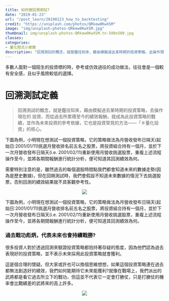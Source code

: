 ```yaml
---
title: 如何做回溯測試?
date: "2019-01-23"
url: "/post_learn/20190123_how_to_backtesting"
credit: "https://unsplash.com/photos/QRkew0KwXSM"
image: "img/unsplash-photos-QRkew0KwXSM.jpg"
thumbnail: img/unsplash-photos-QRkew0KwXSM.tn-500x500.jpg
classes:
categories:
- 量化程式小家教
description: "回溯測試的概念，就是鑑往知來，藉由模擬過去某時期的投資策略，去操作現在的 投資，而從過去所累積至今的績效報酬，就成為此投資策略的戰績，並作為未來投資的參考依據，它也是投資常見的方法——「＃量化投資」的核心。"
---
```


多數人面對一個陌生的投資標的時，參考或仿效過往的成功做法，往往會是一個較有安全感，且似乎風險較低的選擇。

# 回溯測試定義

> 回溯測試的概念，就是鑑往知來，藉由模擬過去某時期的投資策略，去操作現在的 投資，而從過去所累積至今的績效報酬，就成為此投資策略的戰績，並作為未來投資的參考依據，它也是投資常見的方法——「＃量化投資」的核心。

下圖為例，小明現在想測試一個投資策略，它的策略做法為月營收發布日隔天(起始日:2001/01/11)挑選月營收排名前五名之股票，將投資組合持有一個月，並於下一次月營收發布日隔天(i.e. 2001/02/11)重新使用月營收挑選股票，重複上述流程操作至今，並將各期間報酬進行統計分析，便可知道其回測績效為何。

需要特別注意的是，雖然過去的每個選股時間點我們都會知道未來的數據走勢(因為是歷史數據)，但在回朔測試時，我們會假設不知道未來數據的情況下去挑選股票，否則回測的績效結果就不具客觀參考性。


<center>![](/post_learn/20190123_how_to_backtesting/1.png)</center>

下圖為例，小明現在想測試一個投資策略，它的策略做法為月營收發布日隔天(起始日:2001/01/11)挑選月營收排名前五名之股票，將投資組合持有一個月，並於下一次月營收發布日隔天(i.e. 2001/02/11)重新使用月營收挑選股票，重複上述流程操作至今，並將各期間報酬進行統計分析，便可知道其回測績效為何。

### 過去戰功彪炳，代表未來也會持續戰勝?

很多投資人對於透過回測來驗證投資策略都抱持著存疑的態度，因為他們認為過去表現好的投資策略，並不表示未來採用此投資策略就會獲利。

這是個合理的懷疑。但大家或許也可以換個思維想想，如果這個投資策略連在過去都無法創造好的績效，我們如何能期待它未來能獲利?就像在戰場上，我們派出的武將都是看它過去所立下的戰功，但這並不代表它一定會打勝仗，只是打勝仗的機率會比戰績差的武將來的高上許多。

<center>![](/post_learn/20190123_how_to_backtesting/2.jpg)</center>
